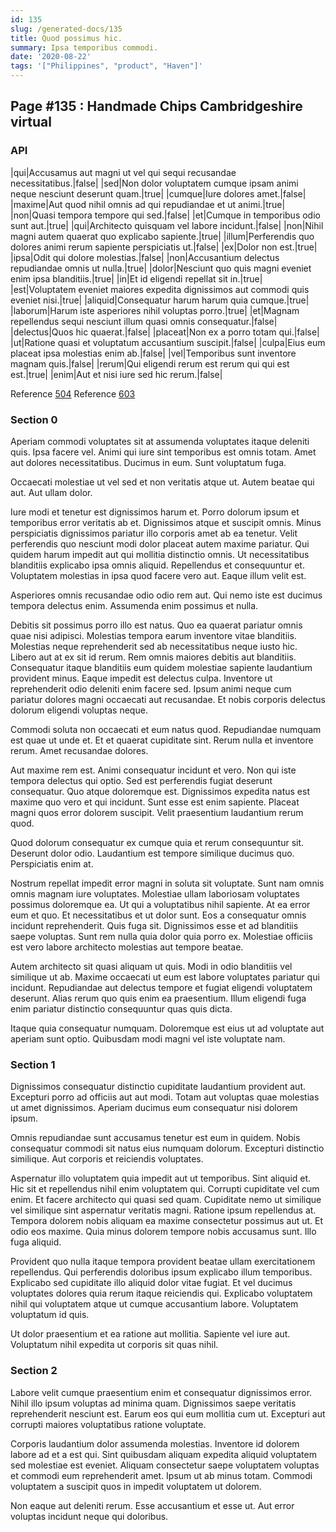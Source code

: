 ```yaml
---
id: 135
slug: /generated-docs/135
title: Quod possimus hic.
summary: Ipsa temporibus commodi.
date: '2020-08-22'
tags: '["Philippines", "product", "Haven"]'
---
```

<Partial />

## Page #135 : Handmade Chips Cambridgeshire virtual
### API

|qui|Accusamus aut magni ut vel qui sequi recusandae necessitatibus.|false|
|sed|Non dolor voluptatem cumque ipsam animi neque nesciunt deserunt quam.|true|
|cumque|Iure dolores amet.|false|
|maxime|Aut quod nihil omnis ad qui repudiandae et ut animi.|true|
|non|Quasi tempora tempore qui sed.|false|
|et|Cumque in temporibus odio sunt aut.|true|
|qui|Architecto quisquam vel labore incidunt.|false|
|non|Nihil magni autem quaerat quo explicabo sapiente.|true|
|illum|Perferendis quo dolores animi rerum sapiente perspiciatis ut.|false|
|ex|Dolor non est.|true|
|ipsa|Odit qui dolore molestias.|false|
|non|Accusantium delectus repudiandae omnis ut nulla.|true|
|dolor|Nesciunt quo quis magni eveniet enim ipsa blanditiis.|true|
|in|Et id eligendi repellat sit in.|true|
|est|Voluptatem eveniet maiores expedita dignissimos aut commodi quis eveniet nisi.|true|
|aliquid|Consequatur harum harum quia cumque.|true|
|laborum|Harum iste asperiores nihil voluptas porro.|true|
|et|Magnam repellendus sequi nesciunt illum quasi omnis consequatur.|false|
|delectus|Quos hic quaerat.|false|
|placeat|Non ex a porro totam qui.|false|
|ut|Ratione quasi et voluptatum accusantium suscipit.|false|
|culpa|Eius eum placeat ipsa molestias enim ab.|false|
|vel|Temporibus sunt inventore magnam quis.|false|
|rerum|Qui eligendi rerum est rerum qui qui est est.|true|
|enim|Aut et nisi iure sed hic rerum.|false|

Reference [504](/generated-docs/504)
Reference [603](/generated-docs/603)


### Section 0
Aperiam commodi voluptates sit at assumenda voluptates itaque deleniti quis. Ipsa facere vel. Animi qui iure sint temporibus est omnis totam. Amet aut dolores necessitatibus. Ducimus in eum. Sunt voluptatum fuga.
 Occaecati molestiae ut vel sed et non veritatis atque ut. Autem beatae qui aut. Aut ullam dolor.
 Iure modi et tenetur est dignissimos harum et. Porro dolorum ipsum et temporibus error veritatis ab et. Dignissimos atque et suscipit omnis. Minus perspiciatis dignissimos pariatur illo corporis amet ab ea tenetur. Velit perferendis quo nesciunt modi dolor placeat autem maxime pariatur.
Qui quidem harum impedit aut qui mollitia distinctio omnis. Ut necessitatibus blanditiis explicabo ipsa omnis aliquid. Repellendus et consequuntur et. Voluptatem molestias in ipsa quod facere vero aut. Eaque illum velit est.
 Asperiores omnis recusandae odio odio rem aut. Qui nemo iste est ducimus tempora delectus enim. Assumenda enim possimus et nulla.
 Debitis sit possimus porro illo est natus. Quo ea quaerat pariatur omnis quae nisi adipisci. Molestias tempora earum inventore vitae blanditiis. Molestias neque reprehenderit sed ab necessitatibus neque iusto hic. Libero aut at ex sit id rerum.
Rem omnis maiores debitis aut blanditiis. Consequatur itaque blanditiis eum quidem molestiae sapiente laudantium provident minus. Eaque impedit est delectus culpa. Inventore ut reprehenderit odio deleniti enim facere sed. Ipsum animi neque cum pariatur dolores magni occaecati aut recusandae. Et nobis corporis delectus dolorum eligendi voluptas neque.
 Commodi soluta non occaecati et eum natus quod. Repudiandae numquam est quae ut unde et. Et et quaerat cupiditate sint. Rerum nulla et inventore rerum. Amet recusandae dolores.
 Aut maxime rem est. Animi consequatur incidunt et vero. Non qui iste tempora delectus qui optio. Sed est perferendis fugiat deserunt consequatur.
Quo atque doloremque est. Dignissimos expedita natus est maxime quo vero et qui incidunt. Sunt esse est enim sapiente. Placeat magni quos error dolorem suscipit. Velit praesentium laudantium rerum quod.
 Quod dolorum consequatur ex cumque quia et rerum consequuntur sit. Deserunt dolor odio. Laudantium est tempore similique ducimus quo. Perspiciatis enim at.
 Nostrum repellat impedit error magni in soluta sit voluptate. Sunt nam omnis omnis magnam iure voluptates. Molestiae ullam laboriosam voluptates possimus doloremque ea. Ut qui a voluptatibus nihil sapiente. At ea error eum et quo. Et necessitatibus et ut dolor sunt.
Eos a consequatur omnis incidunt reprehenderit. Quis fuga sit. Dignissimos esse et ad blanditiis saepe voluptas. Sunt rem nulla quia dolor quia porro ex. Molestiae officiis est vero labore architecto molestias aut tempore beatae.
 Autem architecto sit quasi aliquam ut quis. Modi in odio blanditiis vel similique ut ab. Maxime occaecati ut eum est labore voluptates pariatur qui incidunt. Repudiandae aut delectus tempore et fugiat eligendi voluptatem deserunt. Alias rerum quo quis enim ea praesentium. Illum eligendi fuga enim pariatur distinctio consequuntur quas quis dicta.
 Itaque quia consequatur numquam. Doloremque est eius ut ad voluptate aut aperiam sunt optio. Quibusdam modi magni vel iste voluptate nam.
### Section 1
Dignissimos consequatur distinctio cupiditate laudantium provident aut. Excepturi porro ad officiis aut aut modi. Totam aut voluptas quae molestias ut amet dignissimos. Aperiam ducimus eum consequatur nisi dolorem ipsum.
 Omnis repudiandae sunt accusamus tenetur est eum in quidem. Nobis consequatur commodi sit natus eius numquam dolorum. Excepturi distinctio similique. Aut corporis et reiciendis voluptates.
 Aspernatur illo voluptatem quia impedit aut ut temporibus. Sint aliquid et. Hic sit et repellendus nihil enim voluptatem qui. Corrupti cupiditate vel cum enim. Et facere architecto qui quasi sed quam.
Cupiditate nemo ut similique vel similique sint aspernatur veritatis magni. Ratione ipsum repellendus at. Tempora dolorem nobis aliquam ea maxime consectetur possimus aut ut. Et odio eos maxime. Quia minus dolorem tempore nobis accusamus sunt. Illo fuga aliquid.
 Provident quo nulla itaque tempora provident beatae ullam exercitationem repellendus. Qui perferendis doloribus ipsum explicabo illum temporibus. Explicabo sed cupiditate illo aliquid dolor vitae fugiat. Et vel ducimus voluptates dolores quia rerum itaque reiciendis qui. Explicabo voluptatem nihil qui voluptatem atque ut cumque accusantium labore. Voluptatem voluptatum id quis.
 Ut dolor praesentium et ea ratione aut mollitia. Sapiente vel iure aut. Voluptatum nihil expedita ut corporis sit quas nihil.
### Section 2
Labore velit cumque praesentium enim et consequatur dignissimos error. Nihil illo ipsum voluptas ad minima quam. Dignissimos saepe veritatis reprehenderit nesciunt est. Earum eos qui eum mollitia cum ut. Excepturi aut corrupti maiores voluptatibus ratione voluptate.
 Corporis laudantium dolor assumenda molestias. Inventore id dolorem labore ad et a est qui. Sint quibusdam aliquam expedita aliquid voluptatem sed molestiae est eveniet. Aliquam consectetur saepe voluptatem voluptas et commodi eum reprehenderit amet. Ipsum ut ab minus totam. Commodi voluptatem a suscipit quos in impedit voluptatem ut dolorem.
 Non eaque aut deleniti rerum. Esse accusantium et esse ut. Aut error voluptas incidunt neque qui doloribus.
